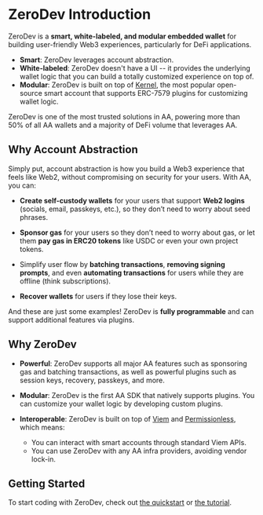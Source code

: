 # ZeroDev Introduction

ZeroDev is a **smart, white-labeled, and modular embedded wallet** for building user-friendly Web3 experiences, particularly for DeFi applications.

- **Smart**: ZeroDev leverages account abstraction.
- **White-labeled**: ZeroDev doesn't have a UI -- it provides the underlying wallet logic that you can build a totally customized experience on top of.
- **Modular**: ZeroDev is built on top of [Kernel](https://github.com/zerodevapp/kernel), the most popular open-source smart account that supports ERC-7579 plugins for customizing wallet logic.

ZeroDev is one of the most trusted solutions in AA, powering more than 50% of all AA wallets and a majority of DeFi volume that leverages AA.

## Why Account Abstraction

Simply put, account abstraction is how you build a Web3 experience that feels like Web2, without compromising on security for your users.  With AA, you can:

- **Create self-custody wallets** for your users that support **Web2 logins** (socials, email, passkeys, etc.), so they don’t need to worry about seed phrases.

- **Sponsor gas** for your users so they don’t need to worry about gas, or let them **pay gas in ERC20 tokens** like USDC or even your own project tokens.

- Simplify user flow by **batching transactions**, **removing signing prompts**, and even **automating transactions** for users while they are offline (think subscriptions).

- **Recover wallets** for users if they lose their keys.

And these are just some examples!  ZeroDev is **fully programmable** and can support additional features via plugins.

## Why ZeroDev

- **Powerful**: ZeroDev supports all major AA features such as sponsoring gas and batching transactions, as well as powerful plugins such as session keys, recovery, passkeys, and more.

- **Modular**: ZeroDev is the first AA SDK that natively supports plugins.  You can customize your wallet logic by developing custom plugins.

- **Interoperable**: ZeroDev is built on top of [Viem](https://viem.sh/) and [Permissionless](https://docs.pimlico.io/permissionless/reference), which means:
  - You can interact with smart accounts through standard Viem APIs.
  - You can use ZeroDev with any AA infra providers, avoiding vendor lock-in.

## Getting Started

To start coding with ZeroDev, check out [the quickstart](/sdk/getting-started/quickstart) or [the tutorial](/sdk/getting-started/tutorial).
